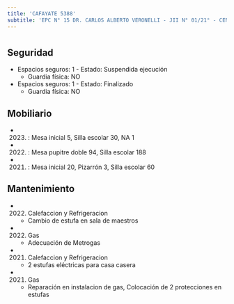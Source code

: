 ```yaml
---
title: 'CAFAYATE 5388'
subtitle: 'EPC N° 15 DR. CARLOS ALBERTO VERONELLI - JII N° 01/21° - CENOF CENTRO CAFAYATE'
---
```


#


## Seguridad

*  Espacios seguros: 1 - Estado: Suspendida ejecución 
    + Guardia física: NO

*  Espacios seguros: 1 - Estado: Finalizado 
    + Guardia física: NO





## Mobiliario

*  (2023) : Mesa inicial 5, Silla escolar 30, NA 1 

*  (2022) : Mesa pupitre doble 94, Silla escolar 188 

*  (2021) : Mesa inicial 20, Pizarrón 3, Silla escolar 60 





## Mantenimiento

*  (2022) Calefaccion y Refrigeracion 
    + Cambio de estufa en sala de maestros

*  (2022) Gas 
    + Adecuación de Metrogas

*  (2021) Calefaccion y Refrigeracion 
    + 2 estufas eléctricas para casa casera

*  (2021) Gas 
    + Reparación en instalacion de gas, Colocación de 2 protecciones en estufas



